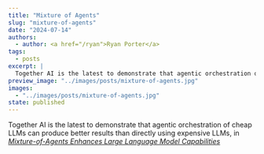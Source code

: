 ```yaml
---
title: "Mixture of Agents"
slug: "mixture-of-agents"
date: "2024-07-14"
authors:
  - author: <a href="/ryan">Ryan Porter</a>
tags:
  - posts
excerpt: |
  Together AI is the latest to demonstrate that agentic orchestration of cheap LLMs can produce better results than directly using expensive LLMs.
preview_image: "../images/posts/mixture-of-agents.jpg"
images:
  - "../images/posts/mixture-of-agents.jpg"
state: published
---
```



Together AI is the latest to demonstrate that agentic orchestration of cheap LLMs can produce better results than directly using expensive LLMs, in [*Mixture-of-Agents Enhances Large Language Model Capabilities*](https://arxiv.org/pdf/2406.04692)

<BlogImage 
  images={props.pageContext.frontmatter.images} 
  name="mixture-of-agents.jpg"
  alt="Agentic orchestration of cheap LLMs can produce better results than directly using expensive LLMs" 
/>

<BlogImage 
  images={props.pageContext.frontmatter.images} 
  name="mixture-of-agents-spider.jpg"
  alt="A spider chart showing results from multi-agent orchestration." 
/>

